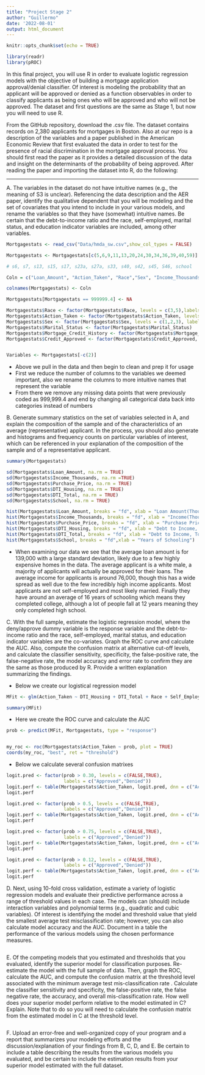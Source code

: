 ```yaml
---
title: "Project Stage 2"
author: "Guillermo"
date: '2022-08-01'
output: html_document
---
```


```r
knitr::opts_chunk$set(echo = TRUE)
```



```r
library(readr)
library(pROC)

```

In this final project, you will use R in order to evaluate logistic regression models with the objective of building a mortgage application approval/denial classifier. Of interest is modeling the probability that an applicant will be approved or denied as a function observables in order to classify applicants as being ones who will be approved and who will not be approved. The dataset and first questions are the same as Stage 1, but now you will need to use R.

From the GitHub repository, download the .csv file. The dataset contains records on 2,380 applicants for mortgages in Boston. Also at our repo is a description of the variables and a paper published in the American Economic Review that first evaluated the data in order to test for the presence of racial discrimination in the mortgage approval process. You should first read the paper as it provides a detailed discussion of the data and insight on the determinants of the probability of being approved. After reading the paper and importing the dataset into R, do the following:


________________________________________________________________________________________________________
A. The variables in the dataset do not have intuitive names (e.g., the meaning of S3 is unclear). Referencing the data description and the AER paper, identify the qualitative dependent that you will be modeling and the set of covariates that you intend to include in your various models, and rename the variables so that they have (somewhat) intuitive names. Be certain that the debt-to-income ratio and the race, self-employed, marital status, and education indicator variables are included, among other variables.


```r
Mortgagestats <- read_csv("Data/hmda_sw.csv",show_col_types = FALSE)

Mortgagestats <- Mortgagestats[c(5,6,9,11,13,20,24,30,34,36,39,40,59)]

# s6, s7, s13, s15, s17, s23a, s27a, s33, s40, s42, s45, S46, school

Coln = c("Loan_Amount", "Action_Taken", "Race","Sex", "Income_Thousands", "Marital_Status", "Self_Employed", "Purchase_Price", "Credit_Approved", "Mortgage_Credit_History", "DTI_Housing", "DTI_Total", "School")

colnames(Mortgagestats) <- Coln

Mortgagestats[Mortgagestats == 999999.4] <- NA

Mortgagestats$Race <- factor(Mortgagestats$Race, levels = c(3,5),labels = c("Black","White"))
Mortgagestats$Action_Taken <- factor(Mortgagestats$Action_Taken, levels = c(1,2,3), labels = c("Approved", "Approved", "Denied"))
Mortgagestats$Sex <- factor(Mortgagestats$Sex, levels = c(1,2,3), labels = c("Male", "Female", "NA"))
Mortgagestats$Marital_Status <- factor(Mortgagestats$Marital_Status)
Mortgagestats$Mortgage_Credit_History <- factor(Mortgagestats$Mortgage_Credit_History, levels = c(1,2), labels = c("NoLate", "NoHist"))
Mortgagestats$Credit_Approved <- factor(Mortgagestats$Credit_Approved, levels = c(0,1), labels = c("No","Yes"))


Variables <- Mortgagestats[-c(2)]

```
- Above we pull in the data and then begin to clean and prep it for usage
- First we reduce the number of columns to the variables we deemed important, also we rename the columns to more intuitive names that represent the variable
- From there we remove any missing data points that were previously coded as 999,999.4 and end by changing all categorical data back into categories instead of numbers


B. Generate summary statistics on the set of variables selected in A, and explain the composition of the sample and of the characteristics of an average (representative) applicant. In the process, you should also generate and histograms and frequency counts on particular variables of interest, which can be referenced in your explanation of the composition of the sample and of a representative applicant.

```r
summary(Mortgagestats)

sd(Mortgagestats$Loan_Amount, na.rm = TRUE)
sd(Mortgagestats$Income_Thousands, na.rm =TRUE)
sd(Mortgagestats$Purchase_Price, na.rm = TRUE)
sd(Mortgagestats$DTI_Housing, na.rm = TRUE)
sd(Mortgagestats$DTI_Total, na.rm = TRUE)
sd(Mortgagestats$School, na.rm = TRUE)

```


```r
hist(Mortgagestats$Loan_Amount, breaks = "fd", xlab = "Loan Amount(Thousands)")
hist(Mortgagestats$Income_Thousands, breaks = "fd", xlab = "Income(Thousands)")
hist(Mortgagestats$Purchase_Price, breaks = "fd", xlab = "Purchase Price(Thousands)")
hist(Mortgagestats$DTI_Housing, breaks = "fd", xlab = "Debt to Income, Housing Debt")
hist(Mortgagestats$DTI_Total, breaks = "fd", xlab = "Debt to Income, Total Debt")
hist(Mortgagestats$School, breaks = "fd",xlab = "Years of Schooling")
```
- When examining our data we see that the average loan amount is for 139,000 with a large standard deviation, likely due to a few highly expensive homes in the data. The average applicant is a white male, a majority of applicants will actually be approved for their loans. The average income for applicants is around 76,000, though this has a wide spread as well due to the few incredibly high income applicants. Most applicants are not self-employed and most likely married. Finally they have around an average of 16 years of schooling which means they completed college, although a lot of people fall at 12 years meaning they only completed high school.  


C. With the full sample, estimate the logistic regression model, where the deny/approve dummy variable is the response variable and the debt-to-income ratio and the race, self-employed, marital status, and education indicator variables are the co-variates. Graph the ROC curve and calculate the AUC. Also, compute the confusion matrix at alternative cut-off levels, and calculate the classifier sensitivity, specificity, the false-positive rate, the false-negative rate, the model accuracy and error rate to confirm they are the same as those produced by R. Provide a written explanation summarizing the findings.

- Below we create our logistical regression model

```r
MFit <- glm(Action_Taken ~ DTI_Housing + DTI_Total + Race + Self_Employed + Marital_Status + School, data = Mortgagestats, family = "binomial")

summary(MFit)

```

- Here we create the ROC curve and calculate the AUC

```r
prob <- predict(MFit, Mortgagestats, type = "response")


my_roc <- roc(Mortgagestats$Action_Taken ~ prob, plot = TRUE)
coords(my_roc, "best", ret = "threshold")

```
- Below we calculate several confusion matrixes

```r

logit.pred <- factor(prob > 0.30, levels = c(FALSE,TRUE),
                     labels = c("Approved","Denied"))
logit.perf <- table(Mortgagestats$Action_Taken, logit.pred, dnn = c("Actual","Predicted"))
logit.perf

logit.pred <- factor(prob > 0.5, levels = c(FALSE,TRUE),
                     labels = c("Approved","Denied"))
logit.perf <- table(Mortgagestats$Action_Taken, logit.pred, dnn = c("Actual","Predicted"))
logit.perf

logit.pred <- factor(prob > 0.75, levels = c(FALSE,TRUE),
                     labels = c("Approved","Denied"))
logit.perf <- table(Mortgagestats$Action_Taken, logit.pred, dnn = c("Actual","Predicted"))
logit.perf

logit.pred <- factor(prob > 0.12, levels = c(FALSE,TRUE),
                     labels = c("Approved","Denied"))
logit.perf <- table(Mortgagestats$Action_Taken, logit.pred, dnn = c("Actual","Predicted"))
logit.perf

```



D. Next, using 10-fold cross validation, estimate a variety of logistic regression models and evaluate their predictive performance across a range of threshold values in each case. The models can (should) include interaction variables and polynomial terms (e.g., quadratic and cubic variables). Of interest is identifying the model and threshold value that yield the smallest average test misclassification rate; however, you can also calculate model accuracy and the AUC. Document in a table the performance of the various models using the chosen performance measures.

```r

```


E. Of the competing models that you estimated and thresholds that you evaluated, identify the superior model for classification purposes. Re-estimate the model with the full sample of data. Then, graph the ROC, calculate the AUC, and compute the confusion matrix at the threshold level associated with the minimum average test mis-classification rate . Calculate the classifier sensitivity and specificity, the false-positive rate, the false negative rate, the accuracy, and overall mis-classification rate. How well does your superior model perform relative to the model estimated in C? Explain. Note that to do so you will need to calculate the confusion matrix from the estimated model in C at the threshold level.


```r

```

F. Upload an error-free and well-organized copy of your program and a report that summarizes your modeling efforts and the discussion/explanation of your findings from B, C, D, and E. Be certain to include a table describing the results from the various models you evaluated, and be certain to include the estimation results from your superior model estimated with the full dataset.


```r

```


